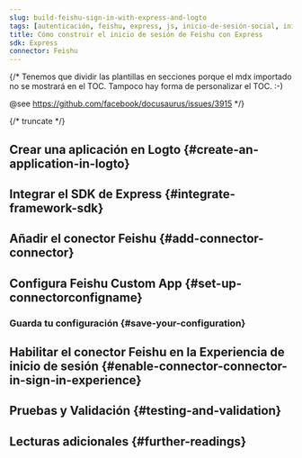 ```yaml
---
slug: build-feishu-sign-in-with-express-and-logto
tags: [autenticación, feishu, express, js, inicio-de-sesión-social, inicio-de-sesión, login]
title: Cómo construir el inicio de sesión de Feishu con Express
sdk: Express
connector: Feishu
---
```


{/*
  Tenemos que dividir las plantillas en secciones porque el mdx importado no se mostrará en el TOC.
  Tampoco hay forma de personalizar el TOC. :-)

  @see https://github.com/facebook/docusaurus/issues/3915
*/}




{/* truncate */}

<Intro connector={connector} sdk="Express" link="https://expressjs.com" />

## Crear una aplicación en Logto \{#create-an-application-in-logto}

<CreateApplication type="Aplicación web tradicional" framework="Express" />

## Integrar el SDK de Express \{#integrate-framework-sdk}

<IntegrateSdk />

## Añadir el conector Feishu \{#add-connector-connector}

<AddSocialConnector connector={connector} framework="Express" />

## Configura Feishu Custom App \{#set-up-connectorconfigname}

<ConnectorGuide />

### Guarda tu configuración \{#save-your-configuration}

<SaveYourConfiguration connector={connector} />

## Habilitar el conector Feishu en la Experiencia de inicio de sesión \{#enable-connector-connector-in-sign-in-experience}

<EnableSocialConnector connector={connector} />

## Pruebas y Validación \{#testing-and-validation}

<TestingAndValidation connector={connector} sdk="Express" />

## Lecturas adicionales \{#further-readings}

<FurtherReadings />
